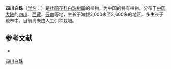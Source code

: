 {{Speciesbox
| name = 四川白珠
| status = 
| status_system = 
| image = Gaultheria cuneata 145-8829.jpg
| genus = Gaultheria
| species =  cuneata
| authority = (Rehd. et Wils.) Bean
}}

'''四川白珠'''（[[学名|学名]]：{{lang|la|''Gaultheria cuneata''}}）是[[杜鹃花科|杜鹃花科]][[白珠树属|白珠树属]]的植物，为中国的特有植物。分布于[[中国大陆|中国大陆]]的[[四川|四川]]、[[西藏|西藏]]、[[云南|云南]]等地，生长于海拔2,000米至2,600米的地区，多生长于疏林中，目前尚未由人工引种栽培。

== 参考文献 ==
<div class="references-small">
* {{cite web| url =http://www.bioinfo.cn/db05/KmzwSpecies.php?action=view&id=23512| title =四川白珠| work =《中国高等植物数据库全库》| publisher =中国科学院微生物研究所| author =昆明植物研究所| accessdate =2009-02-25| deadurl =yes| archiveurl =https://web.archive.org/web/20160305094331/http://www.bioinfo.cn/db05/KmzwSpecies.php?action=view&id=23512| archivedate =2016-03-05}}
</div>
{{Taxonbar|from=Q5527670}}

[[Category:白珠树属|四川白珠]]


{{植物小作品}}